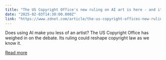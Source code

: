 ```yaml
---
title: "The US Copyright Office's new ruling on AI art is here - and it could change everything"
date: "2025-02-03T14:30:00.000Z"
link: "https://www.zdnet.com/article/the-us-copyright-offices-new-ruling-on-ai-art-is-here-and-it-could-change-everything/"
---
```


Does using AI make you less of an artist? The US Copyright Office has weighed in on the debate. Its ruling could reshape copyright law as we know it.

[Read more](https://www.zdnet.com/article/the-us-copyright-offices-new-ruling-on-ai-art-is-here-and-it-could-change-everything/)

